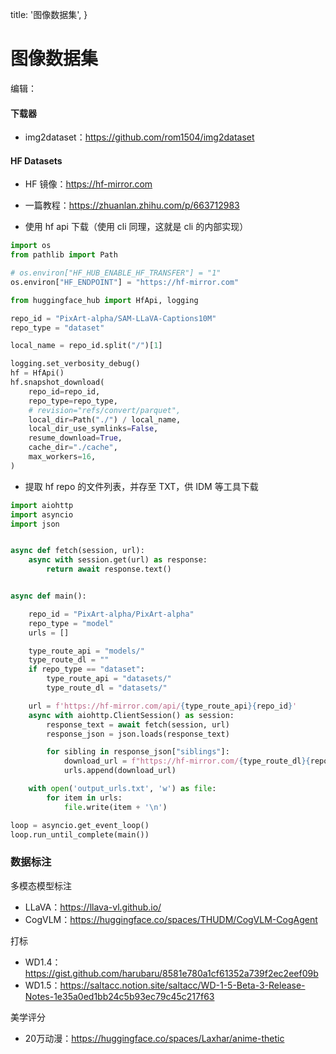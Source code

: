   title: '图像数据集',
}

# 图像数据集


编辑：<AuthorCiaochaos />



#### 下载器

- img2dataset：https://github.com/rom1504/img2dataset


#### HF Datasets


- HF 镜像：https://hf-mirror.com
- 一篇教程：https://zhuanlan.zhihu.com/p/663712983

- 使用 hf api 下载（使用 cli 同理，这就是 cli 的内部实现）


```python
import os
from pathlib import Path

# os.environ["HF_HUB_ENABLE_HF_TRANSFER"] = "1"
os.environ["HF_ENDPOINT"] = "https://hf-mirror.com"

from huggingface_hub import HfApi, logging

repo_id = "PixArt-alpha/SAM-LLaVA-Captions10M"
repo_type = "dataset"

local_name = repo_id.split("/")[1]

logging.set_verbosity_debug()
hf = HfApi()
hf.snapshot_download(
    repo_id=repo_id,
    repo_type=repo_type,
    # revision="refs/convert/parquet",
    local_dir=Path("./") / local_name,
    local_dir_use_symlinks=False,
    resume_download=True,
    cache_dir="./cache",
    max_workers=16,
)
```


- 提取 hf repo 的文件列表，并存至 TXT，供 IDM 等工具下载


```python
import aiohttp
import asyncio
import json


async def fetch(session, url):
    async with session.get(url) as response:
        return await response.text()


async def main():

    repo_id = "PixArt-alpha/PixArt-alpha"
    repo_type = "model"
    urls = []

    type_route_api = "models/"
    type_route_dl = ""
    if repo_type == "dataset":
        type_route_api = "datasets/"
        type_route_dl = "datasets/"

    url = f'https://hf-mirror.com/api/{type_route_api}{repo_id}'
    async with aiohttp.ClientSession() as session:
        response_text = await fetch(session, url)
        response_json = json.loads(response_text)

        for sibling in response_json["siblings"]:
            download_url = f"https://hf-mirror.com/{type_route_dl}{repo_id}/resolve/main/" + sibling["rfilename"] + "?download=true"
            urls.append(download_url)

    with open('output_urls.txt', 'w') as file:
        for item in urls:
            file.write(item + '\n')

loop = asyncio.get_event_loop()
loop.run_until_complete(main())
```


### 数据标注


多模态模型标注

- LLaVA：https://llava-vl.github.io/
- CogVLM：https://huggingface.co/spaces/THUDM/CogVLM-CogAgent


打标

- WD1.4：https://gist.github.com/harubaru/8581e780a1cf61352a739f2ec2eef09b
- WD1.5：https://saltacc.notion.site/saltacc/WD-1-5-Beta-3-Release-Notes-1e35a0ed1bb24c5b93ec79c45c217f63


美学评分

- 20万动漫：https://huggingface.co/spaces/Laxhar/anime-thetic


